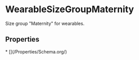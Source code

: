 # WearableSizeGroupMaternity

Size group "Maternity" for wearables.

## Properties

<Grid>
* [](/Properties/Schema.org/)

</Grid>

